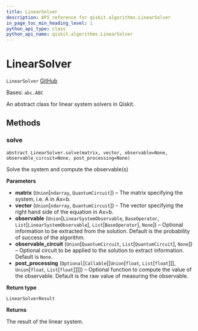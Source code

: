 ```yaml
---
title: LinearSolver
description: API reference for qiskit.algorithms.LinearSolver
in_page_toc_min_heading_level: 1
python_api_type: class
python_api_name: qiskit.algorithms.LinearSolver
---
```


# LinearSolver

<span id="qiskit.algorithms.LinearSolver" />

`LinearSolver` [GitHub](https://github.com/qiskit/qiskit/tree/stable/0.18/qiskit/algorithms/linear_solvers/linear_solver.py "view source code")

Bases: `abc.ABC`

An abstract class for linear system solvers in Qiskit.

## Methods

### solve

<span id="qiskit.algorithms.LinearSolver.solve" />

`abstract LinearSolver.solve(matrix, vector, observable=None, observable_circuit=None, post_processing=None)`

Solve the system and compute the observable(s)

**Parameters**

*   **matrix** (`Union`\[`ndarray`, `QuantumCircuit`]) – The matrix specifying the system, i.e. A in Ax=b.
*   **vector** (`Union`\[`ndarray`, `QuantumCircuit`]) – The vector specifying the right hand side of the equation in Ax=b.
*   **observable** (`Union`\[`LinearSystemObservable`, `BaseOperator`, `List`\[`LinearSystemObservable`], `List`\[`BaseOperator`], `None`]) – Optional information to be extracted from the solution. Default is the probability of success of the algorithm.
*   **observable\_circuit** (`Union`\[`QuantumCircuit`, `List`\[`QuantumCircuit`], `None`]) – Optional circuit to be applied to the solution to extract information. Default is `None`.
*   **post\_processing** (`Optional`\[`Callable`\[\[`Union`\[`float`, `List`\[`float`]]], `Union`\[`float`, `List`\[`float`]]]]) – Optional function to compute the value of the observable. Default is the raw value of measuring the observable.

**Return type**

`LinearSolverResult`

**Returns**

The result of the linear system.

